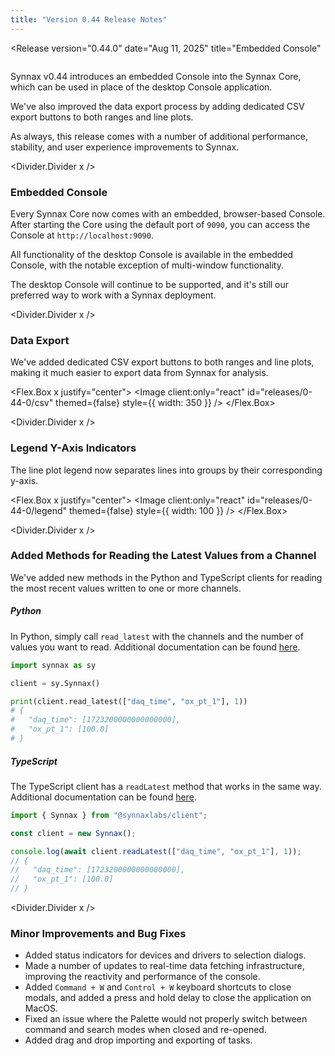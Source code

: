 ```yaml
---
title: "Version 0.44 Release Notes"
---
```




<Release
    version="0.44.0"
    date="Aug 11, 2025"
    title="Embedded Console"
>

<Image client:only="react" id="releases/0-44-0/thumbnail" themed={false} />

Synnax v0.44 introduces an embedded Console into the Synnax Core, which can be used in
place of the desktop Console application.

We've also improved the data export process by adding dedicated CSV export buttons to
both ranges and line plots.

As always, this release comes with a number of additional performance, stability, and
user experience improvements to Synnax.

<Divider.Divider x />

### Embedded Console

Every Synnax Core now comes with an embedded, browser-based Console. After starting the
Core using the default port of `9090`, you can access the Console at
`http://localhost:9090`.

All functionality of the desktop Console is available in the embedded Console, with the
notable exception of multi-window functionality.

The desktop Console will continue to be supported, and it's still our preferred way to
work with a Synnax deployment.

<Divider.Divider x />

### Data Export

We've added dedicated CSV export buttons to both ranges and line plots, making it much
easier to export data from Synnax for analysis.

<Flex.Box x justify="center">
  <Image
    client:only="react"
    id="releases/0-44-0/csv"
    themed={false}
    style={{ width: 350 }}
  />
</Flex.Box>

<Divider.Divider x />

### Legend Y-Axis Indicators

The line plot legend now separates lines into groups by their corresponding y-axis.

<Flex.Box x justify="center">
  <Image
    client:only="react"
    id="releases/0-44-0/legend"
    themed={false}
    style={{ width: 100 }}
  />
</Flex.Box>

<Divider.Divider x />

### Added Methods for Reading the Latest Values from a Channel

We've added new methods in the Python and TypeScript clients for reading the most recent
values written to one or more channels.

##### Python

In Python, simply call `read_latest` with the channels and the number of values you want
to read. Additional documentation can be found
[here](/reference/python-client/read-data).

```python
import synnax as sy

client = sy.Synnax()

print(client.read_latest(["daq_time", "ox_pt_1"], 1))
# {
#   "daq_time": [1723200000000000000],
#   "ox_pt_1": [100.0]
# }
```

##### TypeScript

The TypeScript client has a `readLatest` method that works in the same way. Additional
documentation can be found [here](/reference/typescript-client/read-data).

```typescript
import { Synnax } from "@synnaxlabs/client";

const client = new Synnax();

console.log(await client.readLatest(["daq_time", "ox_pt_1"], 1));
// {
//   "daq_time": [1723200000000000000],
//   "ox_pt_1": [100.0]
// }
```

<Divider.Divider x />

### Minor Improvements and Bug Fixes

- Added status indicators for devices and drivers to selection dialogs.
- Made a number of updates to real-time data fetching infrastructure, improving the
  reactivity and performance of the console.
- Added `Command + W` and `Control + W` keyboard shortcuts to close modals, and added a
  press and hold delay to close the application on MacOS.
- Fixed an issue where the Palette would not properly switch between command and search
  modes when closed and re-opened.
- Added drag and drop importing and exporting of tasks.

</Release>
